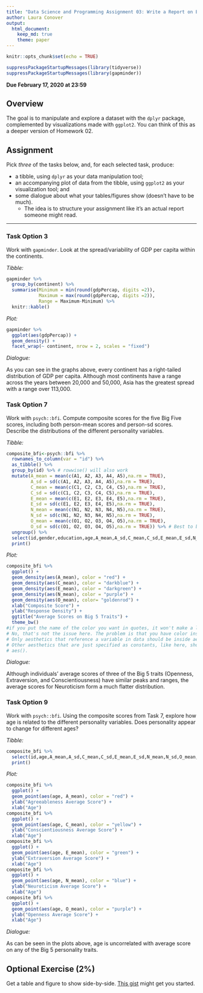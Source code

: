 ```yaml
---
title: "Data Science and Programming Assignment 03: Write a Report on Exploring a Dataset"
author: Laura Conover
output: 
  html_document:
    keep_md: true
    theme: paper
---
```


```r
knitr::opts_chunk$set(echo = TRUE)

suppressPackageStartupMessages(library(tidyverse))
suppressPackageStartupMessages(library(gapminder))
```

__Due February 17, 2020 at 23:59__


## Overview

The goal is to manipulate and explore a dataset with the `dplyr` package, 
complemented by visualizations made with `ggplot2`. You can think of this as a 
deeper version of Homework 02.

## Assignment

Pick _*three*_ of the tasks below, and, for each selected task, produce: 

- a tibble, using `dplyr` as your data manipulation tool;
- an accompanying plot of data from the tibble, using `ggplot2` as your visualization tool; and
- some dialogue about what your tables/figures show (doesn't have to be much).
  - The idea is to structure your assignment like it's an actual report someone
    might read.

---

### Task Option 3

Work with `gapminder`. Look at the spread/variability of GDP per capita within 
the continents.
  
_Tibble:_
  
```r
gapminder %>% 
  group_by(continent) %>% 
  summarise(Minimum = min(round(gdpPercap, digits =2)),
            Maximum = max(round(gdpPercap, digits =2)),
            Range = Maximum-Minimum) %>%
  knitr::kable()
```

_Plot:_
  
```r
gapminder %>% 
  ggplot(aes(gdpPercap)) +
  geom_density() +
  facet_wrap(~ continent, nrow = 2, scales = "fixed") 
```

<!-- Plotting GDP on a log scale might be better -->

_Dialogue:_
  
As you can see in the graphs above, every continent has a right-tailed distribution of GDP per capita.  Although most continents have a range across the years between 20,000 and 50,000, Asia has the greatest spread with a range over 113,000.

  
### Task Option 7

Work with `psych::bfi`. Compute composite scores for the five Big Five scores, 
including both person-mean scores and person-sd scores. Describe the 
distributions of the different personality variables.
 
_Tibble:_
```r
composite_bfi<-psych::bfi %>% 
  rownames_to_column(var = "id") %>% 
  as_tibble() %>%
  group_by(id) %>% # rowwise() will also work
  mutate(A_mean = mean(c(A1, A2, A3, A4, A5),na.rm = TRUE), 
         A_sd = sd(c(A1, A2, A3, A4, A5),na.rm = TRUE), 
         C_mean = mean(c(C1, C2, C3, C4, C5),na.rm = TRUE), 
         C_sd = sd(c(C1, C2, C3, C4, C5),na.rm = TRUE), 
         E_mean = mean(c(E1, E2, E3, E4, E5),na.rm = TRUE), 
         E_sd = sd(c(E1, E2, E3, E4, E5),na.rm = TRUE), 
         N_mean = mean(c(N1, N2, N3, N4, N5),na.rm = TRUE), 
         N_sd = sd(c(N1, N2, N3, N4, N5),na.rm = TRUE), 
         O_mean = mean(c(O1, O2, O3, O4, O5),na.rm = TRUE), 
         O_sd = sd(c(O1, O2, O3, O4, O5),na.rm = TRUE)) %>% # Best to break this up into multiple lines like I did here.
  ungroup() %>% 
  select(id,gender,education,age,A_mean,A_sd,C_mean,C_sd,E_mean,E_sd,N_mean,N_sd,O_mean,O_sd) %>% 
  print()
```

_Plot:_
```r
composite_bfi %>% 
  ggplot() +
  geom_density(aes(A_mean), color = "red") +
  geom_density(aes(C_mean), color = "darkblue") +
  geom_density(aes(E_mean), color = "darkgreen") +
  geom_density(aes(N_mean), color = "purple") +
  geom_density(aes(O_mean), color= "goldenrod") +
  xlab("Composite Score") +
  ylab("Response Density") +
  ggtitle("Average Scores on Big 5 Traits") +
  theme_bw()
#if you put the name of the color you want in quotes, it won't make a legend.
# No, that's not the issue here. The problem is that you have color inside aes().
# Only aesthetics that reference a variable in data should be inside aes().
# Other aesthetics that are just specified as constants, like here, should be outside
# aes().
```

_Dialogue:_
  
Although individuals' average scores of three of the Big 5 traits (Openness, Extraversion, and Conscientiousness) have similar peaks and ranges, the average scores for Neuroticism form a much flatter distribution.
  
### Task Option 9

Work with `psych::bfi`. Using the composite scores from Task 7, explore how age
is related to the different personality variables. Does personality appear to 
change for different ages?
  
_Tibble:_
  
```r
composite_bfi %>% 
  select(id,age,A_mean,A_sd,C_mean,C_sd,E_mean,E_sd,N_mean,N_sd,O_mean,O_sd) %>% 
  print()
```
 
_Plot:_
 
```r
composite_bfi %>% 
  ggplot() +
  geom_point(aes(age, A_mean), color = "red") +
  ylab("Agreeableness Average Score") +
  xlab("Age")
composite_bfi %>% 
  ggplot() +
  geom_point(aes(age, C_mean), color = "yellow") +
  ylab("Conscientiousness Average Score") +
  xlab("Age")
composite_bfi %>% 
  ggplot() +
  geom_point(aes(age, E_mean), color = "green") +
  ylab("Extraversion Average Score") +
  xlab("Age")
composite_bfi %>% 
  ggplot() +
  geom_point(aes(age, N_mean), color = "blue") +
  ylab("Neuroticism Average Score") +
  xlab("Age")
composite_bfi %>% 
  ggplot() +
  geom_point(aes(age, O_mean), color = "purple") +
  ylab("Openness Average Score") +
  xlab("Age")
```

_Dialogue:_
  
As can be seen in the plots above, age is uncorrelated with average score on any of the Big 5 personality traits.
  
## Optional Exercise (2%)

Get a table and figure to show side-by-side. 
[This gist](https://gist.github.com/jennybc/e9e9aba6ba18c72cec26) might get you 
started.
